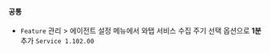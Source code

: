 #### 공통​

- <code class="Feature">Feature</code> <span class="uitext">관리</span> &gt; <span class="uitext">에이전트 설정</span> 메뉴에서 와탭 서비스 수집 주기 선택 옵션으로 <b>1분</b> 추가 <code class='changelog-service'>Service 1.102.00​</code>

